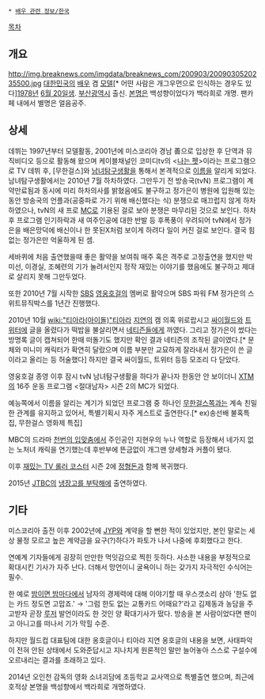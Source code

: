  * [[배우 관련 정보/한국]]

[[목차]]
== 개요 ==
http://img.breaknews.com/imgdata/breaknews_com/200903/2009030520235500.jpg
[[대한민국]]의 [[배우]] 겸 [[모델]][* 어떤 사람은 개그우먼으로 인식하는 경우도 있다][[1978년]] [[6월 20일]]생. [[부산광역시]] 출신. [[본명]]은 백성향이었다가 백라희로 개명. 팬카페 내에서 별명은 얼음공주.

== 상세 ==
데뷔는 1997년부터 모델활동, 2001년에 미스코리아 경남 善으로 입상한 후 단역과 뮤직비디오 등으로 활동해 왔으며 케이블채널인 코미디tv의 <[[나는 펫]]>이라는 프로그램으로 TV 데뷔 후, [무한걸스]와 [[남녀탐구생활]]을 통해서 본격적으로 [[이름]]을 알리게 되었다.
남녀탐구생활에서는 2010년 7월 하차하였다. 그만두기 전 방송국(tvN) 프로그램이 계약만료됨과 동시에 미리 하차의사를 밝혔음에도 불구하고 정가은이 병원에 입원해 있는 동안 방송국의 언플과(공중파로 가기 위해 배신했다는 식) 분쟁으로 매끄럽지 않게 하차하였으나, tvN의 새 프로 [[MC]]로 기용된 걸로 보아 분쟁은 마무리된 것으로 보인다. 
하차 후 프로그램 인기하락과 새 여주인공에 대한 반발 등 후폭풍이 우려되어 tvN에서 정가은을 배은망덕에 배신이나 한 못된X처럼 보이게 하려다 일이 커진 걸로 보인다. 결국 힘 없는 정가은만 억울하게 된 셈. 

세바퀴에 처음 출연했을때 좋은 활약을 보여줘 매주 혹은 격주로 고정출연을 했지만 박미선, 이경실, 조혜련의 기가 눌려서인지 정작 재밌는 이야기를 했음에도 불구하고 제대로 살리지 못해 그만두었다.

또한 2010년 7월 시작한 [[SBS]] [[영웅호걸]]의 멤버로 활약으며 SBS 파워 FM 정가은의 스위트뮤직박스를 1년간 진행했다.

2010년 10월 [[wiki:"티아라(아이돌)"티아라]] [[지연]]의 캠 의혹 위로랍시고 [[싸이월드]]와 [[트위터]]에 글을 올렸다가 떡밥을 불살리면서 [[네티즌]]들에게 까였다. 그리고 정가은이 썼다는 방명록 글이 캡쳐되어 한때 떠돌기도 했지만 확인 결과 네티즌의 조작된 글이였다.[* 문체와 미니미 캐릭터가 확연히 달랐으며 이름 부분만 교묘하게 잘라내서 정가은이 쓴 글이라고 올리는 등 허술했다] 하지만 결국 싸이월드, 트위터 등등 모조리 다 닫았다.

영웅호걸 종영 이후 잠시 tvN 남녀탐구생활을 하다가 끝나자 한동안 안 보이더니 [[XTM]]의 16주 운동 프로그램 <절대남자> 시즌 2의 MC가 되었다.

예능쪽에서 이름을 알리는 계기가 되었던 프로그램 중 하나인 [[무한걸스]]쪽과는 계속 친밀한 관계를 유지하고 있어서, 특별기획시 자주 게스트로 출연한다.[* ex)송선배 불혹특집, 무한걸스 영화제 특집]

MBC의 드라마 [[천번의 입맞춤]]에서 주인공인 지현우의 누나 역할로 등장해서 네가지 없는 노처녀 캐릭을 연기했는데 후반부에 뜬금없이 개그맨 양세형과 커플이 됐다.

이후 [[재밌는 TV 롤러 코스터]] 시즌 2에 [[정형돈]]과 함께 복귀했다.

2015년 [[JTBC]]의 [[냉장고를 부탁해]]에 출연하였다.
== 기타 ==
미스코리아 출전 이후 2002년에 [[JYP]]와 계약을 할 뻔한 적이 있었지만, 본인 말로는 세상 물정 모르고 높은 계약금을 요구(?)하다가 파토가 나서 나중에 후회했다고 한다.

연예계 기자들에게 굉장히 만만한 먹잇감으로 찍힌 듯하다. 사소한 내용을 부정적으로 확대시킨 기사가 자주 난다. 더해서 망언이니 굴욕이니 하는 갖가지 자극적인 수식어는 필수.

한 예로 [[밤이면 밤마다]]에서 남자의 경제력에 대해 이야기할 때 우스갯소리 삼아 '한도 없는 카드 정도면 고맙죠.' → '그럼 한도 없는 교통카드 어때요?'라고 김제동과 농담을 주고받자 곧장 [[루저]] 발언이라도 한 것인 양 확대기사가 떴다. 방송을 본 사람이었다면 팬이고 아니고를 떠나서 기가 막힐 수준.

하지만 월드컵 대표팀에 대한 옹호글이나 티아라 지연 옹호글의 내용을 보면, 사태파악이 전혀 안된 상태에서 도와준답시고 지나치게 원론적인 말만 늘어놓아 스스로 구설수에 오르내리는 결과를 초래하고 있다. 

2014년 오인천 감독의 영화 소녀괴담에 초등학교 교사역으로 특별출연 했으며, 최근에 호적상 본명을 백성향에서 백라희로 개명하였다.
